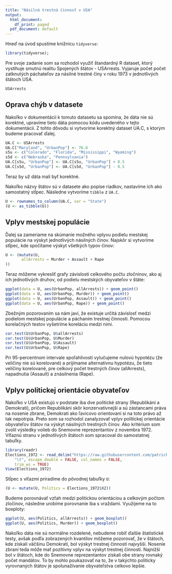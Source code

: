 ```yaml
---
title: "Násilná trestná činnosť v USA"
output:
  html_document:
    df_print: paged
  pdf_document: default
---
```


Hneď na úvod spustíme knižnicu `tidyverse`:

```r
library(tidyverse);
```

Pre svoje zadanie som sa rozhodol využiť štandardný R dataset, ktorý vystihuje smutnú realitu Spojených štátov - USArrests. Vyjaruje počet počet zatknutých páchateľov za násilné trestné činy v roku 1973 v jednotlivých štátoch USA.

```r
USArrests
```

## Oprava chýb v datasete

Nakoľko v dokumentácii k tomuto datasetu sa spomína, že dáta nie sú korektné, upravíme tieto dáta pomocou kódu uvedeného v tejto dokumentácii. Z tohto dôvodu si vytvoríme korektný dataset UA.C, s ktorým budeme pracovať ďalej.

```r
UA.C <- USArrests
UA.C["Maryland", "UrbanPop"] <- 76.6
s5u <- c("Colorado", "Florida", "Mississippi", "Wyoming")
s5d <- c("Nebraska", "Pennsylvania")
UA.C[s5u, "UrbanPop"] <- UA.C[s5u, "UrbanPop"] + 0.5
UA.C[s5d, "UrbanPop"] <- UA.C[s5d, "UrbanPop"] - 0.5
```

Teraz by už dáta mali byť korektné.

Nakoľko názvy štátov sú v datasete ako popise riadkov, nastavíme ich ako samostatný stĺpec. Následne vytvoríme `tibble` z `UA.C`.

```r
U <- rownames_to_column(UA.C, var = "State")
(U <- as_tibble(U))
```

## Vplyv mestskej populácie

Ďalej sa zameriame na skúmanie možného vplyvu podielu mestskej populácie na výskyt jednotlivých násilných činov. Najskôr si vytvoríme stĺpec, kde spočítame výskyt všetkých typov činov:

```r
U <- (mutate(U,
       allArrests = Murder + Assault + Rape
))
```

Teraz môžeme vykresliť grafy závislosti celkového počtu zločninov, ako aj ich jednotlivých druhov, od podielu mestských obyvateľov v štáte:

```r
ggplot(data = U, aes(UrbanPop, allArrests)) + geom_point()
ggplot(data = U, aes(UrbanPop, Murder)) + geom_point()
ggplot(data = U, aes(UrbanPop, Assault)) + geom_point()
ggplot(data = U, aes(UrbanPop, Rape)) + geom_point()
```

Zbežným pozorovaním sa nám javí, že existuje určitá závislosť medzi podielom mestskej populácie a páchaním trestnej činnosti. Pomocou korelačných testov vyšetríme koreláciu medzi nimi.

```r
cor.test(U$UrbanPop, U$allArrests)
cor.test(U$UrbanPop, U$Murder)
cor.test(U$UrbanPop, U$Assault)
cor.test(U$UrbanPop, U$Rape)
```

Pri 95-percentnom intervale spoľahlivosti vylučujeme nulovú hypotézu (že veličiny nie sú korelované) a prijímame alternatívnu hypotézu, že tieto veličiny korelované, pre celkový počet trestných činov (allArrests), napadnutia (Assault) a znásilnenia (Rape).

## Vplyv politickej orientácie obyvateľov

Nakoľko v USA existujú v podstate iba dve politické strany (Republikáni a Demokrati), pričom Republikáni skôr konzervatívnejší a sú zástancami práva na nosenie zbrane, Demokrati ako ľavicovo orientovaní si na toto právo až tak nepotrpia. Preto som sa rozhodol zanalyzovať vplyv politickej orientácie obyvateľov štátov na výskyt násilných trestných činov. Ako kritérium som zvolil výsledky volieb do Snemovne reprezentantov z novembra 1972. Víťaznú stranu v jednotlivých štátoch som spracoval do samostatnej tabuľky.

```r
library(readr)
Elections_1972 <- read_delim("https://raw.githubusercontent.com/patrick-mydla/Zadanie/master/Elections_1972.txt", 
    "\t", escape_double = FALSE, col_names = FALSE, 
    trim_ws = TRUE)
View(Elections_1972)
```

Stĺpec s víťazmi priradíme do pôvodnej tabuľky `U`:

```r
(U <- mutate(U, Politics = Elections_1972$X2))
```

Budeme porovnávať vzťah medzi politickou orientáciou a celkovým počtom zločinov, následne urobíme porovnanie iba s vraždami. Využijeme na to boxploty:

```r
ggplot(U, aes(Politics, allArrests)) + geom_boxplot()
ggplot(U, aes(Politics, Murder)) + geom_boxplot()
```

Nakoľko dáta nie sú normálne rozdelené, nebudeme robiť ďalšie štatistické testy, avšak podľa zobrazených kvantilov môžeme pozorovať, že v štátoch, kde získali väčšinu Demokrati, bol výskyt trestnej činnosti najvyšší. Nosenie zbraní teda môže mať pozitívny vplyv na výskyt trestnej činnosti. Najnižší bol v štátoch, kde do Snemovne reprezentantov získali obe strany rovnaký počet mandátov. To by mohlo poukazovať na to, že v takýchto politicky vyrovnaných štátov je spolunažívanie obyvateľstva celkovo lepšie.
